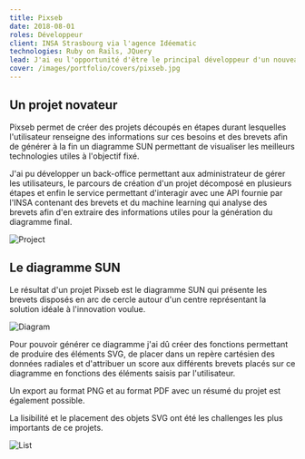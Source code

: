 ```yaml
---
title: Pixseb
date: 2018-08-01
roles: Développeur
client: INSA Strasbourg via l'agence Idéematic
technologies: Ruby on Rails, JQuery
lead: J'ai eu l'opportunité d'être le principal développeur d'un nouveau projet mené par l'agence Idéematic pour leur partenaire l'INSA de Strasbourg. J'ai ainsi pu développer la majeure partie d'une application de traitement de données industrielles
cover: /images/portfolio/covers/pixseb.jpg
---
```


<YouTube id="To-Yr5Gt3Jk"/>

## Un projet novateur

Pixseb permet de créer des projets découpés en étapes durant lesquelles l'utilisateur renseigne des informations sur ces besoins et des brevets afin de générer à la fin un diagramme SUN permettant de visualiser les meilleurs technologies utiles à l'objectif fixé.

J'ai pu développer un back-office permettant aux administrateur de gérer les utilisateurs, le parcours de création d'un projet décomposé en plusieurs étapes et enfin le service permettant d'interagir avec une API fournie par l'INSA contenant des brevets et du machine learning qui analyse des brevets afin d'en extraire des informations utiles pour la génération du diagramme final.

![Project](/images/portfolio/pixseb/project.jpg)

## Le diagramme SUN

Le résultat d'un projet Pixseb est le diagramme SUN qui présente les brevets disposés en arc de cercle autour d'un centre représentant la solution idéale à l'innovation voulue.

![Diagram](/images/portfolio/pixseb/diagram.jpg)

Pour pouvoir générer ce diagramme j'ai dû créer des fonctions permettant de produire des éléments SVG, de placer dans un repère cartésien des données radiales et d'attribuer un score aux différents brevets placés sur ce diagramme en fonctions des éléments saisis par l'utilisateur.

Un export au format PNG et au format PDF avec un résumé du projet est également possible.

La lisibilité et le placement des objets SVG ont été les challenges les plus importants de ce projets.

![List](/images/portfolio/pixseb/list.jpg)
